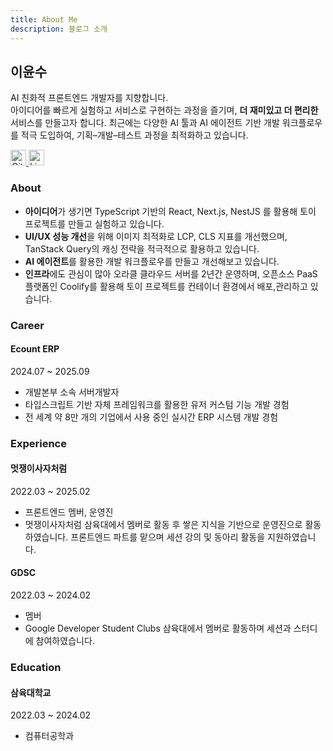 ```yaml
---
title: About Me
description: 블로그 소개
---
```


## 이윤수

AI 친화적 프론트엔드 개발자를 지향합니다.  
아이디어를 빠르게 실험하고 서비스로 구현하는 과정을 즐기며, **더 재미있고 더 편리한** 서비스를 만들고자 합니다.
최근에는 다양한 AI 툴과 AI 에이전트 기반 개발 워크플로우를 적극 도입하여, 기획–개발–테스트 과정을 최적화하고 있습니다.

<div className="flex justify-center gap-2">
  <a href="https://github.com/leey00nsu">
    <img
      src="/github-mark.svg"
      width="25"
      height="25"
      alt="GitHub"
      className="dark:invert dark:filter"
    />
  </a>
  <a href="https://www.linkedin.com/in/leey00nsu">
    <img
      src="/linkedin-mark.svg"
      width="25"
      height="25"
      alt="LinkedIn"
      className="dark:invert dark:filter"
    />
  </a>
</div>

### About

- **아이디어**가 생기면 TypeScript 기반의 React, Next.js, NestJS 를 활용해 토이 프로젝트를 만들고 실험하고 있습니다.
- **UI/UX 성능 개선**을 위해 이미지 최적화로 LCP, CLS 지표를 개선했으며, TanStack Query의 캐싱 전략을 적극적으로 활용하고 있습니다.
- **AI 에이전트**를 활용한 개발 워크플로우를 만들고 개선해보고 있습니다.
- **인프라**에도 관심이 많아 오라클 클라우드 서버를 2년간 운영하며, 오픈소스 PaaS 플랫폼인 Coolify를 활용해 토이 프로젝트를 컨테이너 환경에서 배포,관리하고 있습니다.

### Career

#### Ecount ERP

2024.07 ~ 2025.09

- 개발본부 소속 서버개발자
- 타입스크립트 기반 자체 프레임워크를 활용한 유저 커스텀 기능 개발 경험
- 전 세계 약 8만 개의 기업에서 사용 중인 실시간 ERP 시스템 개발 경험

### Experience

#### 멋쟁이사자처럼

2022.03 ~ 2025.02

- 프론트엔드 멤버, 운영진
- 멋쟁이사자처럼 삼육대에서 멤버로 활동 후 쌓은 지식을 기반으로 운영진으로 활동하였습니다. 프론트엔드 파트를 맡으며 세션 강의 및 동아리 활동을 지원하였습니다.

#### GDSC

2022.03 ~ 2024.02

- 멤버
- Google Developer Student Clubs 삼육대에서 멤버로 활동하며 세션과 스터디에 참여하였습니다.

### Education

#### 삼육대학교

2022.03 ~ 2024.02

- 컴퓨터공학과
